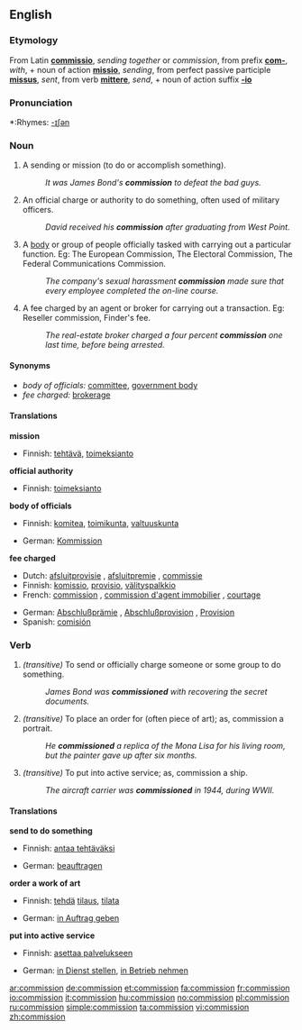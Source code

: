 ==English==

===Etymology===
From Latin '''[[commissio]]''', ''sending together'' or ''commission'', from prefix '''[[com-]]''', ''with'', + noun of action '''[[missio]]''', ''sending'', from perfect passive participle '''[[missus]]''', ''sent'', from verb '''[[mittere]]''', ''send'', + noun of action suffix '''[[-io]]'''

===Pronunciation===
*:Rhymes: [[Rhymes:English:-ɪʃən|-ɪʃən]]

===Noun===
{{en-noun}}

# A sending or mission (to do or accomplish something).
#: ''It was James Bond's '''commission''' to defeat the bad guys.''
# An official charge or authority to do something, often used of military officers.
#:''David received his '''commission''' after graduating from West Point.''
# A [[body]] or group of people officially tasked with carrying out a particular function. Eg: The European Commission, The Electoral Commission, The Federal Communications Commission.
#: ''The company's sexual harassment '''commission''' made sure that every employee completed the on-line course.''
# A fee charged by an agent or broker for carrying out a transaction. Eg: Reseller commission, Finder's fee.
#: ''The real-estate broker charged a four percent '''commission''' one last time, before being arrested.''

====Synonyms====
* ''body of officials:'' [[committee]], [[government body]]
* ''fee charged:'' [[brokerage]]

====Translations====
'''mission'''
{{top}}
*Finnish: [[tehtävä]], [[toimeksianto]]
{{mid}}
{{bottom}}

'''official authority'''
{{top}}
*Finnish: [[toimeksianto]]
{{mid}}
{{bottom}}

'''body of officials'''
{{top}}
*Finnish: [[komitea]], [[toimikunta]], [[valtuuskunta]]
{{mid}}
*German: [[Kommission]] {{f}}
{{bottom}}

'''fee charged'''
{{top}}
*Dutch: [[afsluitprovisie]] {{f}}, [[afsluitpremie]] {{f}}, [[commissie]] {{f}}
*Finnish: [[komissio]], [[provisio]], [[välityspalkkio]]
*French: [[commission#French|commission]] {{f}}, [[commission d'agent immobilier]] {{f}}, [[courtage]] {{m}}
{{mid}}
*German: [[Abschlußprämie]] {{f}}, [[Abschlußprovision]] {{f}}, [[Provision]] {{f}}
*Spanish: [[comisión]] {{f}}
{{bottom}}

===Verb===
{{en-verb}}

# ''(transitive)'' To send or officially charge someone or some group to do something.
#: ''James Bond was '''commissioned''' with recovering the secret documents.''
# ''(transitive)'' To place an order for (often piece of art); as, commission a portrait.
#: ''He '''commissioned''' a replica of the Mona Lisa for his living room, but the painter gave up after six months.''
# ''(transitive)'' To put into active service; as, commission a ship.
#: ''The aircraft carrier was '''commissioned''' in 1944, during WWII.''

====Translations====
'''send to do something'''
{{top}}
*Finnish: [[antaa tehtäväksi]]
{{mid}}
*German: [[beauftragen]]
{{bottom}}

'''order a work of art'''
{{top}}
*Finnish: [[tehdä]] [[tilaus]], [[tilata]]
{{mid}}
*German: [[in Auftrag geben]]
{{bottom}}

'''put into active service'''
{{top}}
*Finnish: [[asettaa palvelukseen]]
{{mid}}
*German: [[in Dienst stellen]], [[in Betrieb nehmen]]
{{bottom}}

[[ar:commission]]
[[de:commission]]
[[et:commission]]
[[fa:commission]]
[[fr:commission]]
[[io:commission]]
[[it:commission]]
[[hu:commission]]
[[no:commission]]
[[pl:commission]]
[[ru:commission]]
[[simple:commission]]
[[ta:commission]]
[[vi:commission]]
[[zh:commission]]